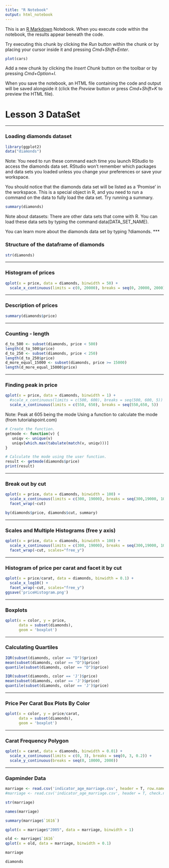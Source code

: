 ```yaml
---
title: "R Notebook"
output: html_notebook
---
```


This is an [R Markdown](http://rmarkdown.rstudio.com) Notebook. When you execute code within the notebook, the results appear beneath the code. 

Try executing this chunk by clicking the *Run* button within the chunk or by placing your cursor inside it and pressing *Cmd+Shift+Enter*. 

```r
plot(cars)
```

Add a new chunk by clicking the *Insert Chunk* button on the toolbar or by pressing *Cmd+Option+I*.

When you save the notebook, an HTML file containing the code and output will be saved alongside it (click the *Preview* button or press *Cmd+Shift+K* to preview the HTML file).


Lesson 3 DataSet
========================================================

***

### Loading diamonds dataset
```r
library(ggplot2)
data("diamonds")
```

Note: You need to run these command each time you launch RStudio to access the diamonds data set. RStudio won't remember which packages and data sets you loaded unless you change your preferences or save your workspace.

You should notice that the diamonds data set will be listed as a 'Promise' in the workspace. This is a special object in R, and you need to run a command on the data to fully load the data set. Try running a summary.

```r
summary(diamonds)
```

Note about datasets: There are other data sets that come with R. You can load these data sets by typing the command data(DATA_SET_NAME).

You can learn more about the diamonds data set by typing ?diamonds.
***

### Structure of the dataframe of diamonds
```r
str(diamonds)
```

***
### Histogram of prices
```r
qplot(x = price, data = diamonds, binwidth = 50) +
  scale_x_continuous(limits = c(0, 20000), breaks = seq(0, 20000, 2000))
```
***
### Description of prices
```r
summary(diamonds$price)
```

***
### Counting - length
```r
d_to_500 <- subset(diamonds, price < 500)
length(d_to_500$price)
d_to_250 <- subset(diamonds, price < 250)
length(d_to_250$price)
d_more_equal_15000 <- subset(diamonds, price >= 15000)
length(d_more_equal_15000$price)
```

***
### Finding peak in price
```r
qplot(x = price, data = diamonds, binwidth = 1) +
  #scale_x_continuous(limits = c(500, 600), breaks = seq(500, 600, 5))
  scale_x_continuous(limits = c(550, 650), breaks = seq(550,650, 5))
```


Note: Peak at 605 being the mode
Using a function to calculate the mode (from tutorialspoint.com)
```r
# Create the function.
getmode <- function(v) {
   uniqv <- unique(v)
   uniqv[which.max(tabulate(match(v, uniqv)))]
}

# Calculate the mode using the user function.
result <- getmode(diamonds$price)
print(result)
```

***
### Break out by cut

```r
qplot(x = price, data = diamonds, binwidth = 100) +
  scale_x_continuous(limits = c(300, 19000), breaks = seq(300,19000, 1000)) +
  facet_wrap(~cut)

```

```r
by(diamonds$price, diamonds$cut, summary)
```


***
### Scales and Multiple Histograms (free y axis)


```r
qplot(x = price, data = diamonds, binwidth = 100) +
  scale_x_continuous(limits = c(300, 19000), breaks = seq(300,19000, 1000)) +
  facet_wrap(~cut, scales="free_y")
```


***
### Histogram of price per carat and facet it by cut

```r
qplot(x = price/carat, data = diamonds, binwidth = 0.1) +
  scale_x_log10() +
  facet_wrap(~cut, scales="free_y")
ggsave('priceHistogram.png')
```

***
### Boxplots

```r
qplot(x = color, y = price, 
      data = subset(diamonds), 
      geom = 'boxplot') 
```
***
### Calculating Quartiles

```r
IQR(subset(diamonds, color == "D")$price)
mean(subset(diamonds, color == "D")$price)
quantile(subset(diamonds, color == "D")$price)

```

```r
IQR(subset(diamonds, color == 'J')$price)
mean(subset(diamonds, color == 'J')$price)
quantile(subset(diamonds, color == 'J')$price)
```


***
### Price Per Carat Box Plots By Color

```r
qplot(x = color, y = price/carat, 
      data = subset(diamonds), 
      geom = 'boxplot') 
```

***
### Carat Frequency Polygon
```r
qplot(x = carat, data = diamonds, binwidth = 0.01) +
  scale_x_continuous(limits = c(0, 3), breaks = seq(0, 3, 0.2)) +
  scale_y_continuous(breaks = seq(0, 10000, 2000))

```


***
### Gapminder Data

```r
marriage <- read.csv('indicator_age_marriage.csv', header = T, row.names = 1, check.names = F)
#marriage <- read.csv('indicator_age_marriage.csv', header = T, check.names = F)
```
```r
str(marriage)
```
```r
names(marriage)
```
```r
summary(marriage$`1616`)
```


```r
qplot(x = marriage$"2005", data = marriage, binwidth = 1)
```
```r
old <- marriage$`1616`
qplot(x = old, data = marriage, binwidth = 0.1)
```



```r
marriage
```

```r
diamonds
```

